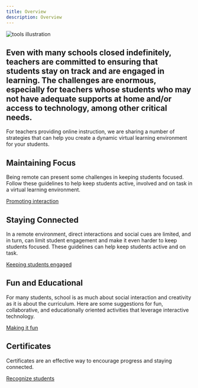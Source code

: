 ```yaml
---
title: Overview
description: Overview
---
```


<Row className="title-with-text">
  <Column colMd={2} colLg={3}>

![tools illustration](images/tips-contenttop.png)

  </Column>
<Column colMd={6} colLg={8}>

## Even with many schools closed indefinitely, teachers are committed to ensuring that students stay on track and are engaged in learning. The challenges are enormous, especially for teachers whose students who may not have adequate supports at home and/or access to technology, among other critical needs.

For teachers providing online instruction, we are sharing a number of strategies that can help you create a dynamic virtual learning environment for your students.

  </Column>
</Row>


<!--
> Student engagement is the product of motivation and active learning. It is a product rather than a sum because it will not occur if either element is missing.

<cite>- Elizabeth F. Barkley</cite>
-->

<Row className="title-with-text">
  <Column colMd={2} colLg={3}>

## Maintaining Focus

  </Column>
  <Column colMd={6} colLg={8}>

Being remote can present some challenges in keeping students focused. Follow these guidelines to help keep students active, involved and on task in a virtual learning environment.

[Promoting interaction](/tips-for-teachers/promoting-interaction)

  </Column>
</Row>
<Row className="title-with-text">
  <Column colMd={2} colLg={3}>

## Staying Connected

  </Column>
  <Column colMd={6} colLg={8}>

In a remote environment, direct interactions and social cues are limited, and in turn, can limit student engagement and make it even harder to keep students focused. These guidelines can help keep students active and on task. 

[Keeping students engaged](/tips-for-teachers/keeping-students-engaged)

  </Column>
</Row>
<Row className="title-with-text">
  <Column colMd={2} colLg={3}>

## Fun and Educational

  </Column>
  <Column colMd={6} colLg={8}>

For many students, school is as much about social interaction and creativity as it is about the curriculum. Here are some suggestions for fun, collaborative, and educationally oriented activities that leverage interactive technology.

[Making it fun](/tips-for-teachers/making-it-fun)

  </Column>
</Row>
<Row className="title-with-text">
  <Column colMd={2} colLg={3}>

## Certificates

  </Column>
  <Column colMd={6} colLg={8}>

Certificates are an effective way to encourage progress and staying connected.

[Recognize students](/tips-for-teachers/certificates)

  </Column>
</Row>